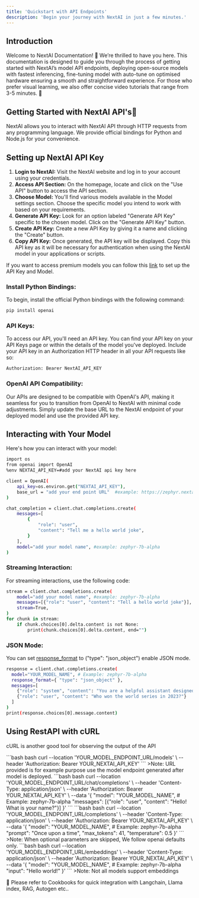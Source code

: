 ```yaml
---
title: 'Quickstart with API Endpoints'
description: 'Begin your journey with NextAI in just a few minutes.'
---
```


## Introduction
Welcome to NextAI Documentation! 🎉 We’re thrilled to have you here. This documentation is designed to guide you through the process of getting started with NextAI’s model API endpoints, deploying open-source models with fastest inferencing, fine-tuning model with auto-tune on optimised hardware ensuring a smooth and straightforward experience. For those who prefer visual learning, we also offer concise video tutorials that range from 3-5 minutes. 🚀

## Getting Started with NextAI API's📑
NextAI allows you to interact with NextAI API through HTTP requests from any programming language. We provide official bindings for Python and Node.js for your convenience.

## Setting up NextAI API Key
1) **Login to NextAI:** Visit the NextAI website and log in to your account using your credentials.
2) **Access API Section:** On the homepage, locate and click on the "Use API" button to access the API section.
3) **Choose Model:** You'll find various models available in the Model settings section. Choose the specific model you intend to work with based on your requirements.
4) **Generate API Key:** Look for an option labeled "Generate API Key" specific to the chosen model. Click on the "Generate API Key" button.
5) **Create API Key:** Create a new API Key by giving it a name and clicking the "Create" button.
6) **Copy API Key:** Once generated, the API key will be displayed. Copy this API key as it will be necessary for authentication when using the NextAI model in your applications or scripts.

If you want to access premium models you can follow this [link](https://docs.nextai.co.in/NextAI%20Compute/Deploy%20Open%20Source%20Model) to set up the API Key and Model.

### Install Python Bindings:
To begin, install the official Python bindings with the following command:
```bash python
pip install openai
```

### API Keys:
To access our API, you'll need an API key. You can find your API key on your API Keys page or within the details of the model you've deployed. Include your API key in an Authorization HTTP header in all your API requests like so:

```bash python
Authorization: Bearer NextAI_API_KEY
```

### OpenAI API Compatibility:

Our APIs are designed to be compatible with OpenAI's API, making it seamless for you to transition from OpenAI to NextAI with minimal code adjustments. Simply update the base URL to the NextAI endpoint of your deployed model and use the provided API key.

## Interacting with Your Model
Here's how you can interact with your model:
```bash python
import os
from openai import OpenAI
%env NEXTAI_API_KEY=#add your NextAI api key here

client = OpenAI(
    api_key=os.environ.get("NEXTAI_API_KEY"),
    base_url = "add your end point URL"  #example: https://zephyr.nextai.co.in/v1
)

chat_completion = client.chat.completions.create(
    messages=[
        {
            "role": "user",
            "content": "Tell me a hello world joke",
        }
    ],
    model="add your model name", #example: zephyr-7b-alpha
)
```
### Streaming Interaction:
For streaming interactions, use the following code:

```bash
stream = client.chat.completions.create(
    model="add your model name", #example: zephyr-7b-alpha
    messages=[{"role": "user", "content": "Tell a hello world joke"}],
    stream=True,
)
for chunk in stream:
    if chunk.choices[0].delta.content is not None:
        print(chunk.choices[0].delta.content, end="")
```
### JSON Mode:
You can set [response_format](https://platform.openai.com/docs/api-reference/chat/create#chat-create-response_format) to ("type": "json_object") enable JSON mode. 
```bash python
response = client.chat.completions.create(
  model="YOUR_MODEL_NAME", # Example: zephyr-7b-alpha
  response_format={ "type": "json_object" },
  messages=[
    {"role": "system", "content": "You are a helpful assistant designed to output JSON."},
    {"role": "user", "content": "Who won the world series in 2023?"}
  ]
)
print(response.choices[0].message.content)
```
## Using RestAPI with cURL
cURL is another good tool for observing the output of the API

<AccordionGroup>
<Accordion title="General API Interaction">
```bash bash
curl --location 'YOUR_MODEL_ENDPOINT_URL/models' \ 
--header 'Authorization: Bearer YOUR_NEXTAI_API_KEY'
```
>Note: URL provided is for example purpose use the model endpoint generated after model is deployed.
</Accordion>

<Accordion title="Chat Completions">
```bash bash
curl --location 'YOUR_MODEL_ENDPOINT_URL/chat/completions' \
--header 'Content-Type: application/json' \
--header 'Authorization: Bearer YOUR_NEXTAI_API_KEY' \
--data '{
    "model": "YOUR_MODEL_NAME", # Example: zephyr-7b-alpha
    "messages": [{"role": "user", "content": "Hello! What is your name?"}]
}'
```
</Accordion>

<Accordion title="Text Completions">
```bash bash
curl --location 'YOUR_MODEL_ENDPOINT_URL/completions' \
--header 'Content-Type: application/json' \
--header 'Authorization: Bearer YOUR_NEXTAI_API_KEY' \
--data '{
    "model": "YOUR_MODEL_NAME", # Example: zephyr-7b-alpha
    "prompt": "Once upon a time",
    "max_tokens": 41,
    "temperature": 0.5
}'
```
>Note: When optional parameters are skipped, We follow openai defaults only.
</Accordion>

<Accordion title="Embeddings">
```bash bash
curl --location 'YOUR_MODEL_ENDPOINT_URL/embeddings' \
--header 'Content-Type: application/json' \
--header 'Authorization: Bearer YOUR_NEXTAI_API_KEY' \
--data '{
    "model": "YOUR_MODEL_NAME", # Example: zephyr-7b-alpha
    "input": "Hello world!"
}'
```
>Note: Not all models support embeddings
</Accordion>
</AccordionGroup>

🦙 Please refer to Cookbooks for quick integration with Langchain, Llama index, RAG, Autogen etc..
